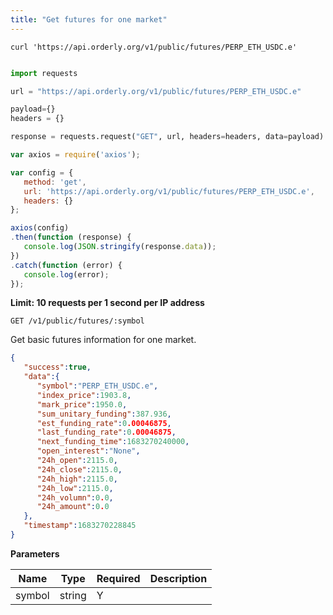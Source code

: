 ```yaml
---
title: "Get futures for one market"
---
```


<RequestExample>

```shell shell
curl 'https://api.orderly.org/v1/public/futures/PERP_ETH_USDC.e'
```

```java java
```

```python python
import requests

url = "https://api.orderly.org/v1/public/futures/PERP_ETH_USDC.e"

payload={}
headers = {}

response = requests.request("GET", url, headers=headers, data=payload)

```

```javascript javascript
var axios = require('axios');

var config = {
   method: 'get',
   url: 'https://api.orderly.org/v1/public/futures/PERP_ETH_USDC.e',
   headers: {}
};

axios(config)
.then(function (response) {
   console.log(JSON.stringify(response.data));
})
.catch(function (error) {
   console.log(error);
});

```
</RequestExample>

**Limit: 10 requests per 1 second per IP address**

`GET /v1/public/futures/:symbol`

Get basic futures information for one market.

<ResponseExample>

```json Response
{
   "success":true,
   "data":{
      "symbol":"PERP_ETH_USDC.e",
      "index_price":1903.8,
      "mark_price":1950.0,
      "sum_unitary_funding":387.936,
      "est_funding_rate":0.00046875,
      "last_funding_rate":0.00046875,
      "next_funding_time":1683270240000,
      "open_interest":"None",
      "24h_open":2115.0,
      "24h_close":2115.0,
      "24h_high":2115.0,
      "24h_low":2115.0,
      "24h_volumn":0.0,
      "24h_amount":0.0
   },
   "timestamp":1683270228845
}
```
</ResponseExample>

**Parameters**

| Name      | Type   | Required   | Description                                                         |
| --------- | ------ | ---------- | ------------------------------------------------------------------- |
| symbol    | string | Y          |                                                                     |
